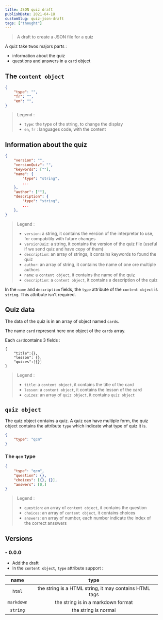 ```yaml
---
title: JSON quiz draft
publishDate: 2021-04-18
customSlug: quiz-json-draft
tags: ["thought"]
---
```


> A draft to create a JSON file for a quiz

A quiz take twos majors parts :

- information about the quiz
- questions and answers in a `card` object

## The `content object`

```json
{
    "type": "",
    "fr": "",
    "en": "",
}
```
> Legend :
>
> - `type`: the type of the string, to change the display
> - `en`, `fr` : languages code, with the content



## Information about the quiz

```json
{
    "version": "",
    "versionQuiz": "",
    "keywords": [""],
    "name": {
        "type": "string",
        ...
    },
    "author": [""],
    "description": {
        "type": "string",
        ...
    },
}
```
> Legend :
>
> - `version`: a string, it contains the version of the interpretor to use, for compabitily with future changes
> - `versionQuiz`: a string, it contains the version of the quiz file (useful if we send quiz and have copy of them)
> - `description`: an array of strings, it contains keywords to found the quiz
> - `author`: an array of string, it contains the name of one ore multiple authors
> - `name`: a `content object`, it contains the name of the quiz
> - `description`: a `content object`, it contains a description of the quiz

In the `name` and `description` fields, the `type` attribute of the `content object` is `string`. This attribute isn't required.

## Quiz data

The data of the quiz is in an array of object named `cards`.

The name `card` represent here one object of the `cards` array.

Each `card`contains 3 fields :

```
{
    "title":{},
    "lesson": {},
    "quizes":[{}]
}
```
> Legend :
>
> - `title`: a `content object`, it contains the title of the card
> - `lesson`: a `content object`, it contains the lesson of the card 
> - `quizes`: an array of  `quiz object`, it contains `quiz object`

## `quiz object`

The quiz object contains a quiz.
A quiz can have multiple form, the quiz object contains the attribute `type` which indicate what type of quiz it is.

```json
{
    "type": "qcm"
}
```

### The `qcm` type

```json
{
    "type": "qcm",
    "question": {},
    "choices": [{}, {}],
    "answers": [0,]
}
```
> Legend :
>
> - `question`: an array of `content object`, it contains the question
> - `choices`: an array of `content object`, it contains choices
> - `answers`: an array of number, each number indicate the index of the correct ansswers

## Versions

### - 0.0.0

- Add the draft
- In the `content object`, `type` attribute support :

|      name     |                            type                        |
|:-------------:|:------------------------------------------------------:|
|     `html`    | the string is a HTML string, it may contains HTML tags |
|   `markdown`  | the string is in a markdown format                     |
|   `string`    | the string is normal                                   |
